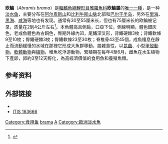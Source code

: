 {{Speciesbox
| status = LC
| status_system = IUCN3.1
| status_ref = <ref name="IUCN">{{Cite journal|title=Abramis brama: Freyhof, J. & Kottelat, M.: The IUCN Red List of Threatened Species 2008: e.T135696A4184980|url=http://www.iucnredlist.org/details/135696/0|last=[[國際自然保護聯盟|IUCN]]|date=2008-01-01|doi=10.2305/iucn.uk.2008.rlts.t135696a4184980.en|language=en|journal=|access-date=2020-05-05|archive-date=2018-09-16|archive-url=https://web.archive.org/web/20180916122049/http://www.iucnredlist.org/details/135696/0|dead-url=no}}</ref>
| image = Carp bream1.jpg
| image_caption =
| genus = Abramis
| parent_authority = [[喬治·居維葉|Cuvier]], 1816
| species = brama
| display_parents = 3
| authority = ([[卡尔·林奈|Linnaeus]], [[自然系統第十版|1758]])
| synonyms = *''Cyprinus brama'' <small>Linnaeus, 1758</small>
*''Abramis melaenus'' <small>[[路易·阿加西|Agassiz]], 1835</small>
*''Abramis vetula'' <small>[[Johann_Jakob_Heckel|Heckel]], 1836</small>
*''Abramis media'' <small>[[Carl_Ludwig_Koch|Koch]], 1840</small>
*''Abramis argyreus'' <small>[[阿希尔·瓦朗西安纳|Valenciennes]], 1844</small>
*''Abramis microlepidotus'' <small>Valenciennes, 1844</small>
*''Abramis vulgaris'' <small>Mauduyt, 1849</small>
*''Abramis gehini'' <small>[[Émile_Blanchard|Blanchard]], 1866</small>
}}

'''欧鳊'''（''Abramis brama''）是[[輻鰭魚綱|輻鰭魚綱]][[鯉形目|鯉形目]][[雅羅魚科|雅羅魚科]]'''欧鳊屬'''的[[單型|唯一一種]]，是一种[[淡水鱼|淡水鱼]]，主要分布在[[阿尔卑斯山|阿尔卑斯山]]和[[比利牛斯山脉|比利牛斯山脉]]北部和[[巴尔干半岛|巴尔干半岛]]，另外在[[里海|里海]]、[[黑海|黑海]]、[[咸海|咸海]]等地也有发现。通常有30至55厘米长，但也有75厘米长的欧鳊被记录，质量在2到4公斤左右<ref name="Giles">{{Cite book|url=https://www.worldcat.org/title/freshwater-fish-of-the-british-isles-a-guide-for-anglers-and-naturalists/oclc/30357618|publisher=Swan Hill|date=1994|location=Shrewsbury|isbn=978-1-85310-317-9|oclc=30357618|language=en|first=Nick|last=Giles|title=Freshwater fish of the British Isles: a guide for anglers and naturalists|pages=140-144|access-date=2021-12-28|archive-date=2021-12-28|archive-url=https://web.archive.org/web/20211228020957/https://www.worldcat.org/title/freshwater-fish-of-the-british-isles-a-guide-for-anglers-and-naturalists/oclc/30357618|dead-url=no}}</ref>。本魚體高且側扁，口亞下位，側線明顯，體色銀灰色，老成魚體色為古銅色，臀期外緣內凹，尾鰭深叉形，背鰭硬棘3枚；背鰭軟條9至10枚；臀鰭硬棘3枚；臀鰭軟條23至30枚；脊椎骨43至45個，成魚棲息在靜止而流動緩慢的水域在那裡它形成大魚群移動，屬雜食性，以[[昆蟲|昆蟲]]、小型[[甲殼動物|甲殼動物]]，[[軟體動物|軟體動物]]與[[植物|植物]]，稚魚吃浮游動物，繁殖期在每年4至6月，雌魚在水生植物下產卵，卵約3至12天孵化，為高經濟價值的食用魚和養殖魚類。

==参考资料==
{{reflist}}

==外部链接==
{{Commons|Abramis brama}}      
* {{FishBase species|genus=Abramis|species=brama|month=3|year=2006}}
*[http://www.itis.gov/servlet/SingleRpt/SingleRpt?search_topic=TSN&search_value=163666 ITIS 163666] {{Wayback|url=http://www.itis.gov/servlet/SingleRpt/SingleRpt?search_topic=TSN&search_value=163666|date=20110530201333}}
{{Taxonbar|from=Q144534}}

[[Category:食用鱼|Category:食用鱼]]
[[Category:雅罗亚科|brama]]
[[Category:1758年描述的魚類|A]]
[[Category:歐洲淡水魚|Category:歐洲淡水魚]]